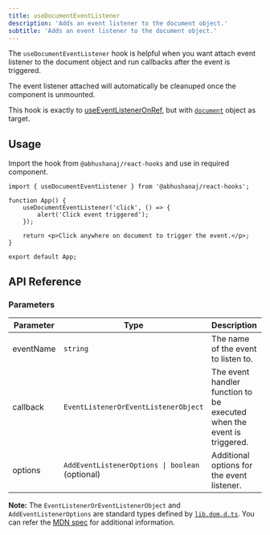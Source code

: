 ```yaml
---
title: useDocumentEventListener
description: 'Adds an event listener to the document object.'
subtitle: 'Adds an event listener to the document object.'
---
```



The `useDocumentEventListener` hook is helpful when you want attach event listener to the document object and run callbacks after the event is triggered.

The event listener attached will automatically be cleanuped once the component is unmounted.

This hook is exactly to [useEventListenerOnRef](/hooks/ui/useeventlisteneronref/), but with [`document`](https://developer.mozilla.org/en-US/docs/Web/API/Document) object as target.

<DemoWrapper title="useDocumentEventListener">
	<Example client:load />
</DemoWrapper>

## Usage

Import the hook from `@abhushanaj/react-hooks` and use in required component.

```tsx title="./src/App.tsx" ins={1,4-6} mark="useDocumentEventListener"
import { useDocumentEventListener } from '@abhushanaj/react-hooks';

function App() {
	useDocumentEventListener('click', () => {
		alert('Click event triggered');
	});

	return <p>Click anywhere on document to trigger the event.</p>;
}

export default App;
```

## API Reference

### Parameters

| Parameter | Type                                            | Description                                                            | Default     |
| --------- | ----------------------------------------------- | ---------------------------------------------------------------------- | ----------- |
| eventName | `string`                                        | The name of the event to listen to.                                    | N/A         |
| callback  | `EventListenerOrEventListenerObject`            | The event handler function to be executed when the event is triggered. | N/A         |
| options   | `AddEventListenerOptions \| boolean` (optional) | Additional options for the event listener.                             | `undefined` |

**Note:** The `EventListenerOrEventListenerObject` and `AddEventListenerOptions` are standard types defined by [`lib.dom.d.ts`](https://github.com/microsoft/TypeScript/blob/main/src/lib/dom.generated.d.ts). You can refer the [MDN spec](https://developer.mozilla.org/en-US/docs/Web/API/EventTarget/addEventListener#parameters) for additional information.
